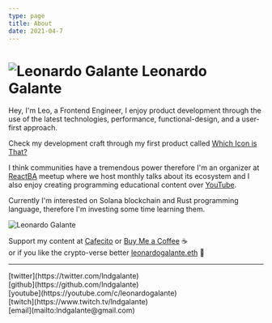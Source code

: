 ```yaml
---
type: page
title: About
date: 2021-04-7
---
```


# ![Leonardo Galante](/images/lg.png) Leonardo Galante

Hey, I'm Leo, a Frontend Engineer, I enjoy product development through the use of the latest technologies, performance, functional-design, and a user-first approach.

Check my development craft through my first product called [Which Icon is That?](https://www.whichiconisthat.com)

I think communities have a tremendous power therefore I'm an organizer at [ReactBA](https://www.meetup.com/es-ES/React-en-Buenos-Aires) meetup where we host monthly talks about its ecosystem and I also enjoy creating programming educational content over [YouTube](https://youtube.com/c/leonardogalante).

Currently I'm interested on Solana blockchain and Rust programming language, therefore I'm investing some time learning them.

<img src="/images/cover.jpg" alt="Leonardo Galante" className="cover" />

Support my content at
[Cafecito](https://cafecito.app/leonardogalante) or [Buy Me a Coffee](https://www.buymeacoffee.com/lndgalant) ☕️ <br />or if you like the crypto-verse better [leonardogalante.eth](https://tipeth.xyz/leonardogalante.eth) 🚀

---

<div>
  [twitter](https://twitter.com/lndgalante)
  <br />
  [github](https://github.com/lndgalante)
  <br />
  [youtube](https://youtube.com/c/leonardogalante)
  <br />
  [twitch](https://www.twitch.tv/lndgalante)
  <br />
  [email](mailto:lndgalante@gmail.com)
</div>
